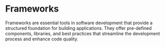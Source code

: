 # Frameworks
Frameworks are essential tools in software development that provide a structured foundation for building applications. They offer pre-defined components, libraries, and best practices that streamline the development process and enhance code quality.
